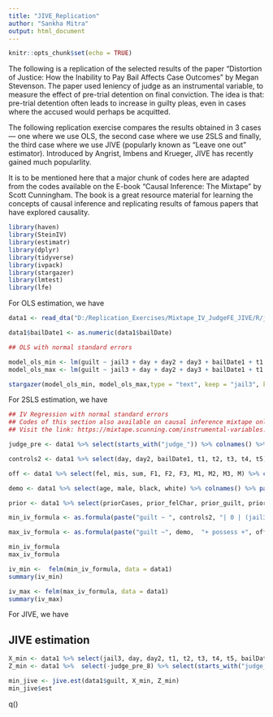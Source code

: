 ---
title: "JIVE_Replication"
author: "Sankha Mitra"
output: html_document
---

```{r setup, include=FALSE}
knitr::opts_chunk$set(echo = TRUE)
```

The following is a replication of the selected results of the paper "Distortion of Justice: How the Inability to Pay Bail Affects Case Outcomes" by Megan Stevenson. The paper used leniency of judge as an instrumental variable, to measure the effect of pre-trial detention on final conviction. The idea is that: pre-trial detention often leads to increase in guilty pleas, even in cases where the accused would perhaps be acquitted. 

The following replication exercise compares the results obtained in 3 cases --- one where we use OLS, the second case where we use 2SLS and finally, the third case where we use JIVE (popularly known as "Leave one out" estimator). Introduced by Angrist, Imbens and Krueger, JIVE has recently gained much popularlity.

It is to be mentioned here that a major chunk of codes here are adapted from the codes available on the E-book "Causal Inference: The Mixtape" by Scott Cunningham. The book is a great resource material for learning the concepts of causal inference and replicating results of famous papers that have explored causality. 

```{r library install, warning=FALSE, message=FALSE}
library(haven)
library(SteinIV)
library(estimatr)
library(dplyr)
library(tidyverse)
library(ivpack)
library(stargazer)
library(lmtest)
library(lfe)
```
For OLS estimation, we have  
```{r regression1, warning=FALSE, message=FALSE, results=FALSE}
data1 <- read_dta("D:/Replication_Exercises/Mixtape_IV_JudgeFE_JIVE/R/judge_fe.dta")

data1$bailDate1 <- as.numeric(data1$bailDate) 

## OLS with normal standard errors

model_ols_min <- lm(guilt ~ jail3 + day + day2 + day3 + bailDate1 + t1 + t2 + t3 + t4 + t5, data = data1)
model_ols_max <- lm(guilt ~ jail3 + day + day2 + day3 + bailDate1 + t1 + t2 + t3 + t4 + t5 + fel + mis + sum + F1 + F2 + F3 + F + M1 + M2 + M3 + M + age + black + male + white + priorCases + priorWI5 + prior_felChar + prior_guilt + onePrior + threePriors + possess + drugSell + aggAss + DUI1st + robbery, data = data1)                         

stargazer(model_ols_min, model_ols_max,type = "text", keep = "jail3", keep.stat = c("n","rsq","ser"))
```
For 2SLS estimation, we have 
```{r regression2, warning=FALSE, message=FALSE}
## IV Regression with normal standard errors 
## Codes of this section also available on causal inference mixtape online 
## Visit the link: https://mixtape.scunning.com/instrumental-variables.html?panelset1=r-code2#judge-fixed-effects

judge_pre <- data1 %>% select(starts_with("judge_")) %>% colnames() %>% subset(., . != "judge_pre_8") %>% paste(., collapse = "+")

controls2 <- data1 %>% select(day, day2, bailDate1, t1, t2, t3, t4, t5) %>% colnames() %>% paste(., collapse = "+")

off <- data1 %>% select(fel, mis, sum, F1, F2, F3, M1, M2, M3, M) %>% colnames() %>% paste(., collapse = "+")

demo <- data1 %>% select(age, male, black, white) %>% colnames() %>% paste(., collapse = "+")

prior <- data1 %>% select(priorCases, prior_felChar, prior_guilt, priorWI5, onePrior, threePriors) %>% colnames() %>% paste(., collapse = "+")

min_iv_formula <- as.formula(paste("guilt ~ ", controls2, "| 0 | (jail3 ~ 0 +", judge_pre,")"))

max_iv_formula <- as.formula(paste("guilt ~", demo,  "+ possess +", off, "+ robbery +", prior, "+ aggAss +", controls2, "+ drugSell + DUI1st  | 0 | (jail3 ~ 0 +", judge_pre,")" ))

min_iv_formula
max_iv_formula

iv_min <-  felm(min_iv_formula, data = data1)
summary(iv_min)

iv_max <- felm(max_iv_formula, data = data1)
summary(iv_max)
```
For JIVE, we have 

## JIVE estimation 
```{r regression3, warning=FALSE, message=FALSE}
X_min <- data1 %>% select(jail3, day, day2, t1, t2, t3, t4, t5, bailDate1 ) %>% model.matrix(data = ., ~.)
Z_min <- data1 %>%  select(-judge_pre_8) %>% select(starts_with("judge_"), day, day2, t1, t2, t3, t4, t5, bailDate1 ) %>% model.matrix(data = ., ~.)

min_jive <- jive.est(data1$guilt, X_min, Z_min)
min_jive$est
```

q()



























